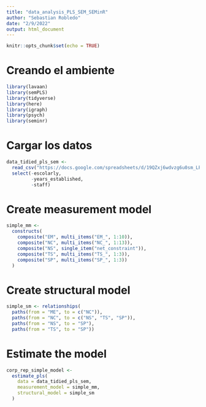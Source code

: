 ```yaml
---
title: "data_analysis_PLS_SEM_SEMinR"
author: "Sebastian Robledo"
date: "2/9/2022"
output: html_document
---
```


```r
knitr::opts_chunk$set(echo = TRUE)
```

# Creando el ambiente

```r
library(lavaan)
library(semPLS)
library(tidyverse)
library(here)
library(igraph)
library(psych)
library(seminr)
```

# Cargar los datos

```r
data_tidied_pls_sem <- 
  read_csv("https://docs.google.com/spreadsheets/d/19QZxj6wdvzg6u0sm_LPVNjjl1C56pkrXN_4Est1s-D0/export?format=csv&gid=71457899") |> 
  select(-escolarly, 
         -years_established, 
         -staff)
```

# Create measurement model

```r
simple_mm <-
  constructs(
    composite("EM", multi_items("EM_", 1:10)),
    composite("NC", multi_items("NC_", 1:13)),
    composite("NS", single_item("net_constraint")),
    composite("TS", multi_items("TS_", 1:3)),
    composite("SP", multi_items("SP_", 1:3))
  )
```

# Create structural model

```r
simple_sm <- relationships(
  paths(from = "ME", to = c("NC")),
  paths(from = "NC", to = c("NS", "TS", "SP")),
  paths(from = "NS", to = "SP"),
  paths(from = "TS", to = "SP"))
```

# Estimate the model

```r
corp_rep_simple_model <-
  estimate_pls(
    data = data_tidied_pls_sem,
    measurement_model = simple_mm,
    structural_model = simple_sm
  )
```
